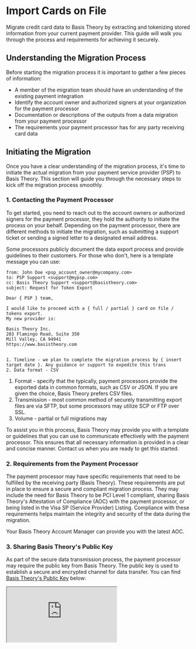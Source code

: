 # Import Cards on File

Migrate credit card data to Basis Theory by extracting and tokenizing stored information from your current payment provider. This guide will walk you through the process and requirements for achieving it securely.

## Understanding the Migration Process
Before starting the migration process it is important to gather a few pieces of information:

- A member of the migration team should have an understanding of the existing payment integration
- Identify the account owner and authorized signers at your organization for the payment processor
- Documentation or descriptions of the outputs from a data migration from your payment processor
- The requirements your payment processor has for any party receiving card data

## Initiating the Migration
Once you have a clear understanding of the migration process, it's time to initiate the actual migration from your payment service provider (PSP) to Basis Theory. This section will guide you through the necessary steps to kick off the migration process smoothly.

### 1. Contacting the Payment Processor

To get started, you need to reach out to the account owners or authorized signers for the payment processor, they hold the authority to initiate the process on your behalf. Depending on the payment processor, there are different methods to initiate the migration, such as submitting a support ticket or sending a signed letter to a designated email address.

Some processors publicly document the data export process and provide guidelines to their customers. For those who don't, here is a template message you can use:

```text
from: John Doe <psp_account_owner@mycompany.com>
to: PSP Support <support@mypsp.com>
cc: Basis Theory Support <support@basistheory.com>
subject: Request for Token Export

Dear { PSP } team,

I would like to proceed with a { full / partial } card on file / tokens export.
My new provider is:

Basis Theory Inc.
203 Flamingo Road, Suite 350
Mill Valley, CA 94941
https://www.basistheory.com


1. Timeline - we plan to complete the migration process by { insert target date }. Any guidance or support to expedite this trans
2. Data format - CSV

```


1. Format - specify that the
typically, payment processors provide the exported data in common formats, such as CSV or JSON. If you are given the choice, Basis Theory prefers CSV files.
2. Transmission - most common method of securely transmitting export files are via SFTP, but some processors may utilize SCP or FTP over SSL.
3. Volume - partial or full migrations may

To assist you in this process, Basis Theory may provide you with a template or guidelines that you can use to communicate effectively with the payment processor. This ensures that all necessary information is provided in a clear and concise manner. Contact us when you are ready to get this started.

### 2. Requirements from the Payment Processor

The payment processor may have specific requirements that need to be fulfilled by the receiving party (Basis Theory). These requirements are put in place to ensure a secure and compliant migration process. They may include the need for Basis Theory to be PCI Level 1 compliant, sharing Basis Theory's Attestation of Compliance (AOC) with the payment processor, or being listed in the Visa SP (Service Provider) Listing. Compliance with these requirements helps maintain the integrity and security of the data during the migration.

Your Basis Theory Account Manager can provide you with the latest AOC.

### 3. Sharing Basis Theory's Public Key

As part of the secure data transmission process, the payment processor may require the public key from Basis Theory. The public key is used to establish a secure and encrypted channel for data transfer. You can find [Basis Theory's Public Key](https://cdn.basistheory.com/pgp/bt.public.gpg.txt) below:

<iframe src="https://cdn.basistheory.com/pgp/bt.public.gpg.txt" style={{ width: '100%', height: '250px' }} />

## Data Export and Transmission
Once the migration process has been initiated, the next crucial step is the export and transmission of the data from your current payment service provider (PSP) to Basis Theory.

- Data Export Format: Typically, payment processors provide the exported data in common formats such as `CSV` or `JSON`. When you communicate with your payment processor, they may share the file headers, which provide valuable information about the structure and content of the exported data. Understanding the data export format and file headers is crucial for effectively processing the data during the migration.
- Processor Documentation: Some payment processors may publicly document the data export format and provide guidelines or resources to help you understand the exported data structure. This documentation can be immensely valuable in ensuring a smooth transition. If such documentation is available, make sure to review it thoroughly to gain insights into the data you will be receiving.
- Data Transmission Standards: The payment processor will have specific data transmission standards that you need to adhere to. The most common standard is Secure File Transfer Protocol (SFTP), which provides a secure and encrypted channel for transmitting data. However, some processors may also support other standards like Secure Copy Protocol (SCP) or FTP over SSL. It is important to understand the transmission standards supported by your payment processor and coordinate with them to ensure compatibility with Basis Theory's systems.

While Basis Theory prefers data to be transmitted via SFTP, we understand that some payment processors may have limitations or only support alternative transmission methods. In such cases, we are flexible and can accommodate other secure transmission methods to receive your data effectively. Our goal is to work closely with you and the payment processor to establish a secure and reliable data transfer process.

By familiarizing yourself with the data export format, leveraging any available documentation, and coordinating with Basis Theory and the payment processor regarding data transmission standards, you can ensure a seamless and secure transfer of your credit card data. Effective communication and collaboration with all parties involved will contribute to a successful migration process.

## Timelines, Test Runs, and Costs
As you progress with the migration of your credit card data to Basis Theory, it is essential to consider timelines, conduct test runs, and be mindful of associated costs. This section will guide you through these important aspects to ensure a smooth and cost-effective migration process.

- Timelines: Different payment processors may have varying timelines for providing the exported data. It is crucial to understand the processor's expected timeframe and plan accordingly. Clear communication with the payment processor can help you anticipate when you can expect to receive the data and make necessary arrangements on your end. By aligning your internal timelines with the processor's schedule, you can ensure a seamless transition without disruptions to your business operations.
- Test Runs: Performing a test run with a subset of the cardholder data is highly recommended to verify the migration process's effectiveness. Basis Theory offers a PCI-compliant temporary server for this purpose. By running a test migration using either a subset of actual cardholder data or synthetic data, you can identify any potential issues or discrepancies early on. This allows you to address them before migrating the complete dataset. Test runs are crucial for validating the migration process and ensuring the accuracy and integrity of the data transferred.
- Cost Considerations: It is important to be aware of any costs associated with the migration process. While some payment processors may offer the first migration for free, there could be charges for additional migrations or exceeding certain thresholds. To understand the cost structure and estimate the potential expenses involved, it is advisable to consult with your Account Manager at Basis Theory. They can provide you with detailed information about the costs associated with the migration and assist you in planning accordingly.

By carefully considering timelines, conducting test runs, and being aware of potential costs, you can effectively manage the migration process. Aligning your expectations with the payment processor's timeline, performing thorough test runs, and obtaining clarity on costs will contribute to a successful and cost-efficient migration to Basis Theory.

## Results and Data Handling
Upon completing the migration process of your credit card data to Basis Theory, it is important to understand the results and how the data will be handled in your new environment. This section will delve into the key aspects of the results of the migration and the appropriate handling of the data.

- Tokenization of Card Data: The primary goal of the migration process is to tokenize the credit card data securely. Tokenization replaces sensitive card data, such as Primary Account Numbers (PANs) and Card Verification Values (CVVs), with unique tokens. These tokens are used to represent the original card data securely. Basis Theory's tokenization process ensures that sensitive card information is protected, reducing the risk of data breaches.
- Resulting File: After the migration process, a resulting file will be generated, containing the tokenized card data, which will serve as the basis for future processing and transactions. It is essential to have a clear understanding of the structure and format of this resulting file to ensure efficient integration with your systems and applications that rely on the tokenized card data.
- Handling Personally Identifiable Information (PII): While PANs and CVVs are stored as card data and tokenized, the handling of other personally identifiable information (PII) can be more flexible. Depending on your specific requirements and compliance regulations, you can choose to tokenize or store PII data in the Basis Theory environment or your application database. Basis Theory provides the option to store PII data in their vault, allowing you to map the appropriate identifiers to the corresponding tokens securely.
- Portability and Aliasing: Portability is a crucial aspect of data handling during the migration process. Basis Theory enables using the Account identifier (i.e. customer profile ID) from your payment service provider (PSP) as the token ID. This facilitates retrieval and usage of the appropriate tokens when needed, and maintain the original reference in your system, ensuring seamless integration and consistent data mapping.

By understanding the tokenization process, establishing a well-defined resulting file structure, and making informed decisions about the handling of PII, you can confidently transfer your credit card data to the Basis Theory environment. Leveraging portability and Alias functionality further enhances data integration and simplifies the process of maintaining data consistency and traceability.

As you transition to Basis Theory, ensure that your team is well-informed about the handling of the resulting file and the mechanisms in place for secure data management. By effectively utilizing tokenization and maintaining proper data handling practices, you can enhance security, streamline operations, and protect sensitive customer information.

## Conclusion
Migrating credit card data from a payment service provider (PSP) to Basis Theory represents a significant step towards unlocking new possibilities and flexibility for your payments flow. Throughout this comprehensive guide, we have explored the essential elements and best practices involved in the migration process.

By extracting all card data and stored personally identifiable information (PII) from your current payment provider and tokenizing the card data in Basis Theory, you ensure the utmost security and compliance for your customers' sensitive information. Storing PII data as tokens in Basis Theory or in your application database allows you to strike the right balance between security and operational flexibility.

Timelines, test runs, and cost considerations are vital aspects of a successful migration. By aligning your timelines with the payment processor's expectations, conducting test runs with subsets of cardholder data, and being aware of any associated costs, you can ensure a smooth transition without disruptions to your business operations.

If you have any questions or want to start a migration, contact us or reach out to your Account Manager, who will be ready to support you throughout the migration journey.
